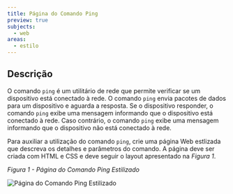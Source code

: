 ```yaml
---
title: Página do Comando Ping
preview: true
subjects:
  - web
areas:
  - estilo
---
```



## Descrição

O comando `ping` é um utilitário de rede que permite verificar se um dispositivo está conectado à rede. O comando `ping` envia pacotes de dados para um dispositivo e aguarda a resposta. Se o dispositivo responder, o comando `ping` exibe uma mensagem informando que o dispositivo está conectado à rede. Caso contrário, o comando `ping` exibe uma mensagem informando que o dispositivo não está conectado à rede.

Para auxiliar a utilização do comando `ping`, crie uma página Web estlizada que descreva os detalhes e parâmetros do comando. A página deve ser criada com HTML e CSS e deve seguir o layout apresentado na *Figura 1*.

*Figura 1 - Página do Comando Ping Estilizado*

<Image src={layout} alt="Página do Comando Ping Estilizado" class="border p-4" />
